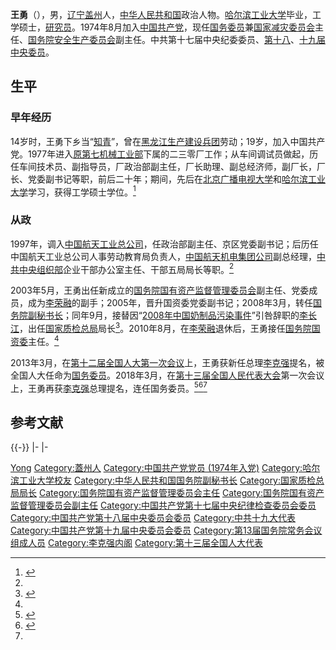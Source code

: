 {{Otheruses|other=名为王勇的其他人物|王勇}}
{{Infobox Officeholder
|name              = 王勇
|original_name     = 
|honorific-suffix  = 
|image             = Vương Dũng, 2019.jpg
|imagesize         = 200px
|smallimage        = 
|caption           = 王勇、2019
|term              = [[中华人民共和国国务院_(第十二届)|第十二届国务院]]<br>[[中华人民共和国国务院_(第十三届)|第十三届国务院]]
|office            = {{PRC}}[[国务委员|国务委员]]
|alongside         = [[杨晶|杨晶]]、[[常万全|常万全]]、[[杨洁篪|杨洁篪]]、[[郭声琨|郭声琨]]（第十二届）；[[魏凤和|魏凤和]]、[[王毅|王毅]]、[[肖捷|肖捷]]、[[赵克志|赵克志]]（第十三届）
|premier           = [[李克強|李克強]]
|term_start        = 2013年3月16日
|term_end          =  
|predecessor       = 
|successor         = 
|native place      = [[辽宁|辽宁]][[蓋州|蓋州]]
|birth_date        = {{Birth year and age|1955|12}}
|birth_place       = {{CHN}}[[辽宁省|辽宁省]][[盖州市|盖州市]]
|death_date        = 
|death_place       = 
|nationality       = {{PRC}}
|spouse            = 
|children          = 
|party             = {{CPC}}
|relations         = 
|alma_mater        = [[哈尔滨工业大学|哈尔滨工业大学]]
|occupation        = 
|profession        = 技术经济工程
|religion          = 
|signature         = 
|website           = [http://news.xinhuanet.com/2013lh/2013-03/16/c_115051080.htm 王勇简历]
|footnotes         =
|past = 
*国务院国有资产监督管理委员会副主任<br />（2003年5月－2008年3月）
*中共中央纪律检查委员会委员<br />（2007年10月－2012年11月）
*中华人民共和国国务院副秘书长<br />（2008年3月－2008年9月）
*国家质量监督检验检疫总局局长<br />（2008年9月－2010年8月）
*国务院国有资产监督管理委员会主任<br />（2010年8月－2013年3月）
*中共中央委员会委员<br />（2012年11月至今）
*国务委员<br />（2013年3月至今）
}}

'''王勇'''（{{bd|1955年|12月||catIdx=W王}}），男，[[辽宁省|辽宁]][[盖州市|盖州]]人，[[中华人民共和国|中华人民共和国]]政治人物。[[哈尔滨工业大学|哈尔滨工业大学]]毕业，工学硕士，[[研究员|研究员]]。1974年8月加入[[中国共产党|中国共产党]]，现任[[国务委员|国务委员]]兼[[国家减灾委员会|国家减灾委员会]]主任、[[国务院安全生产委员会|国务院安全生产委员会]]副主任。中共第十七届中央纪委委员、[[中国共产党第十八届中央委员会委员列表|第十八]]、[[中国共产党第十九届中央委员会委员列表|十九届中央委员]]。

== 生平 ==
=== 早年经历 ===
14岁时，王勇下乡当“[[知识青年|知青]]”，曾在[[黑龙江生产建设兵团|黑龙江生产建设兵团]]劳动；19岁，加入中国共产党。1977年进入[[中华人民共和国航天工业部|原第七机械工业部]]下属的二三零厂工作；从车间调试员做起，历任车间技术员、副指导员，厂政治部副主任，厂长助理、副总经济师，副厂长，厂长、党委副书记等职，前后二十年；期间，先后在[[中国内地成人高等学校列表|北京广播电视大学]]和[[哈尔滨工业大学|哈尔滨工业大学]]学习，获得工学硕士学位。<ref name="王勇同志简历">{{cite web |title=王勇同志简历 |url=http://www.gov.cn/guoqing/2018-03/19/content_5275629.htm |website=中国政府网 |accessdate=2022-02-07 |date=2018-03-19}}</ref>

=== 从政 ===
1997年，调入[[中华人民共和国航天工业部|中国航天工业总公司]]，任政治部副主任、京区党委副书记；后历任中国航天工业总公司人事劳动教育局负责人，[[中国航天科工集团公司|中国航天机电集团公司]]副总经理，[[中共中央组织部|中共中央组织部]]企业干部办公室主任、干部五局局长等职。<ref name="王勇同志简历" />

2003年5月，王勇出任新成立的[[国务院国有资产监督管理委员会|国务院国有资产监督管理委员会]]副主任、党委成员，成为[[李荣融|李荣融]]的副手；2005年，晋升国资委党委副书记；2008年3月，转任[[中华人民共和国国务院副秘书长|国务院副秘书长]]；同年9月，接替因“[[2008年中国奶制品污染事件|2008年中国奶制品污染事件]]”引咎辞职的[[李长江|李长江]]，出任[[中华人民共和国国家质量监督检验检疫总局|国家质检总局]]局长<ref>{{Cite web|url=http://news.sohu.com/20080922/n259690243.shtml|title=王勇任质监总局局长 免去其国务院副秘书长职务|accessdate=2018-03-19|date=2008-09-22|publisher=搜狐|archive-date=2019-06-09|archive-url=https://web.archive.org/web/20190609201613/http://news.sohu.com/20080922/n259690243.shtml|dead-url=no}}</ref>。2010年8月，在[[李荣融|李荣融]]退休后，王勇接任[[国务院国有资产监督管理委员会|国务院国资委]]主任。<ref name="王勇同志简历" />

2013年3月，在[[第十二届全国人民代表大会#第一次会议|第十二届全国人大第一次会议]]上，王勇获新任总理[[李克强|李克强]]提名，被全国人大任命为[[国务委员|国务委员]]。2018年3月，在[[第十三届全国人民代表大会|第十三届全国人民代表大会]]第一次会议上，王勇再获[[李克强|李克强]]总理提名，连任国务委员。<ref>{{Cite web|url=http://www.xinhuanet.com/politics/2018-03/19/c_1122556557.htm|title=根据宪法，国务院总理李克强提名国务院秘书长、各部部长、各委员会主任、中国人民银行行长、审计长|accessdate=2018-03-19|date=2018-03-19|publisher=新华网|archive-date=2018-03-19|archive-url=https://web.archive.org/web/20180319152705/http://www.xinhuanet.com/politics/2018-03/19/c_1122556557.htm|dead-url=no}}</ref><ref>{{Cite web|url=http://news.ifeng.com/a/20180319/56857742_0.shtml|title=国务院副总理、国务委员、各部部长完整名单|accessdate=2018-03-19|date=2018-03-19|publisher=新华社|archive-date=2018-03-19|archive-url=https://web.archive.org/web/20180319030207/http://news.ifeng.com/a/20180319/56857742_0.shtml|dead-url=no}}</ref><ref name="王勇同志简历" />

== 参考文献 ==
{{Reflist|30em}}
{{-}}
{{start box}}
{{s-gov|prc}}
{{s-before|[[张建龙|张建龙]]}}
{{s-title|[[国家森林草原防灭火指挥部|国家森林草原防灭火指挥部]]总指挥|2018年9月－}}
{{s-inc|rows=3}}
{{s-before|[[回良玉|回良玉]]|rows=3}}
{{s-title|[[国务院残疾人工作委员会|国务院残疾人工作委员会]]主任|2013年3月－}}
|-
{{s-title|[[国家减灾委员会|国家减灾委员会]]主任|2013年3月－}}
|-
{{s-title|[[全国老龄工作委员会|全国老龄工作委员会]]主任|2013年3月－2018年9月}}
{{s-after|[[孙春兰|孙春兰]]}}
{{s-before|[[李荣融|李荣融]]}}
{{s-title|[[国务院国有资产监督管理委员会|国务院国有资产监督管理委员会]]主任|2010年8月－2013年3月}}
{{s-after|[[蒋洁敏|蒋洁敏]]}}
{{s-before|[[李长江|李长江]]}}
{{s-title|[[国家质量监督检验检疫总局|国家质量监督检验检疫总局]]局长|2008年9月－2010年8月}}
{{s-after|[[支树平|支树平]]}}
{{end box}}

{{党和国家领导人}}
{{国务院/13|国务委员}}
{{国务院/12|国务委员}}
{{国务委员}}

{{Authority control}}

{{DEFAULTSORT:Wang Yong}}
[[Category:王姓|Yong]]
[[Category:蓋州人|Category:蓋州人]]
[[Category:中国共产党党员_(1974年入党)|Category:中国共产党党员 (1974年入党)]]
[[Category:哈尔滨工业大学校友|Category:哈尔滨工业大学校友]]
[[Category:中华人民共和国国务院副秘书长|Category:中华人民共和国国务院副秘书长]]
[[Category:国家质检总局局长|Category:国家质检总局局长]]
[[Category:国务院国有资产监督管理委员会主任|Category:国务院国有资产监督管理委员会主任]]
[[Category:国务院国有资产监督管理委员会副主任|Category:国务院国有资产监督管理委员会副主任]]
[[Category:中国共产党第十七届中央纪律检查委员会委员|Category:中国共产党第十七届中央纪律检查委员会委员]]
[[Category:中国共产党第十八届中央委员会委员|Category:中国共产党第十八届中央委员会委员]]
[[Category:中共十九大代表|Category:中共十九大代表]]
[[Category:中国共产党第十九届中央委员会委员|Category:中国共产党第十九届中央委员会委员]]
[[Category:第13届国务院常务会议组成人员|Category:第13届国务院常务会议组成人员]]
[[Category:李克强内阁|Category:李克强内阁]]
[[Category:第十三届全国人大代表|Category:第十三届全国人大代表]]